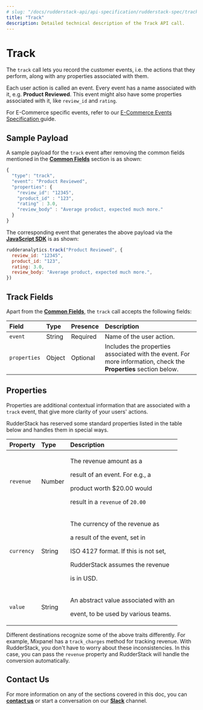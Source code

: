 ```yaml
---
# slug: "/docs/rudderstack-api/api-specification/rudderstack-spec/track"
title: "Track"
description: Detailed technical description of the Track API call.
---
```


# Track

The `track` call lets you record the customer events, i.e. the actions that they perform, along with any properties associated with them.

<div class="infoBlock">

Each user action is called an event. Every event has a name associated with it, e.g. **Product Reviewed**. This event might also have some properties associated with it, like <code class="inline-code">review_id</code> and <code class="inline-code">rating</code>.

</div>

<div class="successBlock">

  For E-Commerce specific events, refer to our
  <a href="../rudderstack-ecommerce-events-specification">
    E-Commerce Events Specification
  </a>
  guide.
</div>

## Sample Payload

A sample payload for the `track` event after removing the common fields mentioned in the [**Common Fields**](common-fields.md) section is as shown:

```javascript
{
  "type": "track",
  "event": "Product Reviewed",
  "properties": {
    "review_id": "12345",
    "product_id" : "123",
    "rating" : 3.0,
    "review_body" : "Average product, expected much more."
  }
}
```

The corresponding event that generates the above payload via the [**JavaScript SDK**](../../../stream-sources/rudderstack-sdk-integration-guides/rudderstack-javascript-sdk/) is as shown:

```javascript
rudderanalytics.track("Product Reviewed", {
  review_id: "12345",
  product_id: "123",
  rating: 3.0,
  review_body: "Average product, expected much more.",
})
```

## Track Fields

Apart from the [**Common Fields**](common-fields.md), the `track` call accepts the following fields:

| **Field**    | **Type** | **Presence** | **Description**                                                                                                  |
| :----------- | :------- | :----------- | :--------------------------------------------------------------------------------------------------------------- |
| `event`      | String   | Required     | Name of the user action.                                                                                         |
| `properties` | Object   | Optional     | Includes the properties associated with the event. For more information, check the **Properties** section below. |

## Properties

Properties are additional contextual information that are associated with a `track` event, that give more clarity of your users' actions.

RudderStack has reserved some standard properties listed in the table below and handles them in special ways.

<table>
  <thead>
    <tr>
      <th style="text-align:left">
        <b>Property</b>
      </th>
      <th style="text-align:left">
        <b>Type</b>
      </th>
      <th style="text-align:left">
        <b>Description</b>
      </th>
    </tr>
  </thead>
  <tbody>
    <tr>
      <td style="text-align:left">
        <code>revenue</code>
      </td>
      <td style="text-align:left">Number</td>
      <td style="text-align:left">
        <p>The revenue amount as a</p>
        <p>result of an event. For e.g., a</p>
        <p>product worth $20.00 would</p>
        <p>
          result in a <code>revenue</code> of <code>20.00</code>
        </p>
      </td>
    </tr>
    <tr>
      <td style="text-align:left">
        <code>currency</code>
      </td>
      <td style="text-align:left">String</td>
      <td style="text-align:left">
        <p>The currency of the revenue as</p>
        <p>a result of the event, set in</p>
        <p>ISO 4127 format. If this is not set,</p>
        <p>RudderStack assumes the revenue</p>
        <p>is in USD.</p>
      </td>
    </tr>
    <tr>
      <td style="text-align:left">
        <code>value</code>
      </td>
      <td style="text-align:left">String</td>
      <td style="text-align:left">
        <p>An abstract value associated with an</p>
        <p>event, to be used by various teams.</p>
      </td>
    </tr>
  </tbody>
</table>

<div class="successBlock">

  Different destinations recognize some of the above traits differently. For
  example, Mixpanel has a <code class="inline-code">track_charges</code> method
  for tracking revenue. With RudderStack, you don't have to worry about these
  inconsistencies. In this case, you can pass the
  <code class="inline-code">revenue</code> property and RudderStack will handle
  the conversion automatically.
</div>

## Contact Us

For more information on any of the sections covered in this doc, you can [**contact us**](mailto:%20docs@rudderstack.com) or start a conversation on our [**Slack**](https://rudderstack.com/join-rudderstack-slack-community) channel.
